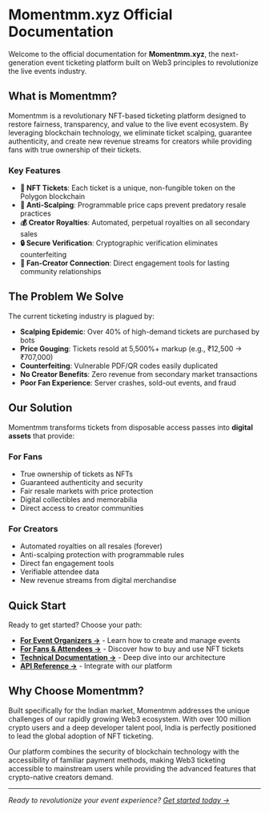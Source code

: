 # Momentmm.xyz Official Documentation

Welcome to the official documentation for **Momentmm.xyz**, the next-generation event ticketing platform built on Web3 principles to revolutionize the live events industry.

## What is Momentmm?

Momentmm is a revolutionary NFT-based ticketing platform designed to restore fairness, transparency, and value to the live event ecosystem. By leveraging blockchain technology, we eliminate ticket scalping, guarantee authenticity, and create new revenue streams for creators while providing fans with true ownership of their tickets.

### Key Features

- **🎫 NFT Tickets**: Each ticket is a unique, non-fungible token on the Polygon blockchain
- **🚫 Anti-Scalping**: Programmable price caps prevent predatory resale practices  
- **💰 Creator Royalties**: Automated, perpetual royalties on all secondary sales
- **🔒 Secure Verification**: Cryptographic verification eliminates counterfeiting
- **🌱 Fan-Creator Connection**: Direct engagement tools for lasting community relationships

## The Problem We Solve

The current ticketing industry is plagued by:

- **Scalping Epidemic**: Over 40% of high-demand tickets are purchased by bots
- **Price Gouging**: Tickets resold at 5,500%+ markup (e.g., ₹12,500 → ₹707,000)
- **Counterfeiting**: Vulnerable PDF/QR codes easily duplicated
- **No Creator Benefits**: Zero revenue from secondary market transactions
- **Poor Fan Experience**: Server crashes, sold-out events, and fraud

## Our Solution

Momentmm transforms tickets from disposable access passes into **digital assets** that provide:

### For Fans
- True ownership of tickets as NFTs
- Guaranteed authenticity and security
- Fair resale markets with price protection
- Digital collectibles and memorabilia
- Direct access to creator communities

### For Creators
- Automated royalties on all resales (forever)
- Anti-scalping protection with programmable rules
- Direct fan engagement tools
- Verifiable attendee data
- New revenue streams from digital merchandise

## Quick Start

Ready to get started? Choose your path:

- **[For Event Organizers →](/for-organizers)** - Learn how to create and manage events
- **[For Fans & Attendees →](/for-fans)** - Discover how to buy and use NFT tickets
- **[Technical Documentation →](/technical)** - Deep dive into our architecture
- **[API Reference →](/api-reference)** - Integrate with our platform

## Why Choose Momentmm?

Built specifically for the Indian market, Momentmm addresses the unique challenges of our rapidly growing Web3 ecosystem. With over 100 million crypto users and a deep developer talent pool, India is perfectly positioned to lead the global adoption of NFT ticketing.

Our platform combines the security of blockchain technology with the accessibility of familiar payment methods, making Web3 ticketing accessible to mainstream users while providing the advanced features that crypto-native creators demand.

---

*Ready to revolutionize your event experience? [Get started today →](/getting-started)*
